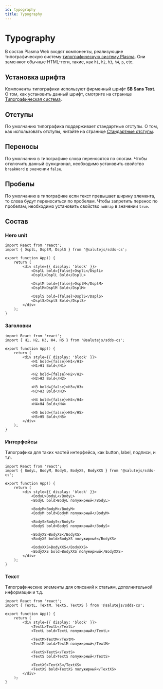 ```yaml
---
id: typography
title: Typography
---
```


# Typography
В состав Plasma Web входят компоненты, реализующие типографическую систему [типографическую систему Plasma](../../design/typography).
Они заменяют обычные HTML-теги, такие, как `h1`, `h2`, `h3`, `h4`, `p`, etc.

## Установка шрифта
Компоненты типографики используют фирменный шрифт **SB Sans Text**.
О том, как установить данный шрифт, смотрите на странице [Типографическая система](../../design/typography#установка-шрифта).

## Отступы
По умолчанию типографика поддерживает стандартные отступы.
О том, как использовать отступы, читайте на странице [Стандартные отступы](../../design/spacing#встроенные-отступы-в-типографике).

## Переносы
По умолчанию в типографике слова переносятся по слогам.
Чтобы отключить данный функционал, необходимо установить свойство `breakWord` в значении `false`.

## Пробелы
По умолчанию в типографике если текст превышает ширину элемента, то слова будут переноситься по пробелам.
Чтобы запретить перенос по пробелам, необходимо установить свойство `noWrap` в значении `true`.

## Состав

### Hero unit

```tsx live
import React from 'react';
import { DsplL, DsplM, DsplS } from '@salutejs/sdds-cs';

export function App() {
    return (
        <div style={{ display: 'block' }}>
            <DsplL bold={false}>DsplL</DsplL>
            <DsplL>DsplL Bold</DsplL>

            <DsplM bold={false}>DsplM</DsplM>
            <DsplM>DsplM Bold</DsplM>

            <DsplS bold={false}>DsplS</DsplS>
            <DsplS>DsplS Bold</DsplS>
        </div>
    );
}
```

### Заголовки

```tsx live
import React from 'react';
import { H1, H2, H3, H4, H5 } from '@salutejs/sdds-cs';

export function App() {
    return (
        <div style={{ display: 'block' }}>
            <H1 bold={false}>H1</H1>
            <H1>H1 Bold</H1>

            <H2 bold={false}>H2</H2>
            <H2>H2 Bold</H2>

            <H3 bold={false}>H3</H3>
            <H3>H3 Bold</H3>

            <H4 bold={false}>H4</H4>
            <H4>H4 Bold</H4>

            <H5 bold={false}>H5</H5>
            <H5>H5 Bold</H5>
        </div>
    );
}
```

### Интерфейсы
Типографика для таких частей интерфейса, как button, label, подписи, и т.п.

```tsx live
import React from 'react';
import { BodyL, BodyM, BodyS, BodyXS, BodyXXS } from '@salutejs/sdds-cs';

export function App() {
    return (
        <div style={{ display: 'block' }}>
            <BodyL>BodyL</BodyL>
            <BodyL bold>BodyL полужирный</BodyL>

            <BodyM>BodyM</BodyM>
            <BodyM bold>BodyM полужирный</BodyM>

            <BodyS>BodyS</BodyS>
            <BodyS bold>BodyS полужирный</BodyS>

            <BodyXS>BodyXS</BodyXS>
            <BodyXS bold>BodyXS полужирный</BodyXS>

            <BodyXXS>BodyXXS</BodyXXS>
            <BodyXXS bold>BodyXXS полужирный</BodyXXS>
        </div>
    );
}
```

### Текст
Типографические элементы для описаний к статьям, дополнительной информации и т.д.

```tsx live
import React from 'react';
import { TextL, TextM, TextS, TextXS } from '@salutejs/sdds-cs';

export function App() {
    return (
        <div style={{ display: 'block' }}>
            <TextL>TextL</TextL>
            <TextL bold>TextL полужирный</TextL>

            <TextM>TextM</TextM>
            <TextM bold>TextM полужирный</TextM>

            <TextS>TextS</TextS>
            <TextS bold>TextS полужирный</TextS>

            <TextXS>TextXS</TextXS>
            <TextXS bold>TextXS полужирный</TextXS>
        </div>
    );
}
```
